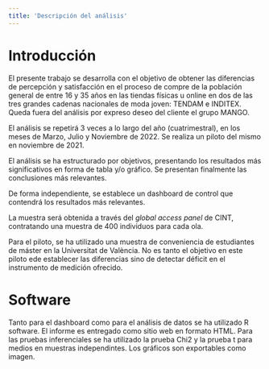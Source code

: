 ```yaml
---
title: 'Descripción del análisis'
---
```


# Introducción

El presente trabajo se desarrolla con el objetivo de obtener las diferencias de percepción y satisfacción en el proceso de compre de la población general de entre 16 y 35 años en las tiendas físicas u online en dos de las tres grandes cadenas nacionales de moda joven: TENDAM e INDITEX. Queda fuera del análisis por expreso deseo del cliente el grupo MANGO.

El análisis se repetirá 3 veces a lo largo del año (cuatrimestral), en los meses de Marzo, Julio y Noviembre de 2022. Se realiza un piloto del mismo en noviembre de 2021.

El análisis se ha estructurado por objetivos, presentando los resultados más significativos en forma de tabla y/o gráfico. Se presentan finalmente las conclusiones más relevantes. 

De forma independiente, se establece un dashboard de control que contendrá los resultados más relevantes.

La muestra será obtenida a través del _global access panel_ de CINT, contratando una muestra de 400 individuos para cada ola.

Para el piloto, se ha utilizado una muestra de conveniencia de estudiantes de máster en la Universitat de València. No es tanto el objetivo en este piloto ede establecer las diferencias sino de detectar déficit en el instrumento de medición ofrecido.

# Software

Tanto para el dashboard como para el análisis de datos se ha utilizado R software. El informe es entregado como sitio web en formato HTML. Para las pruebas inferenciales se ha utilizado la prueba Chi2 y la prueba t para medios en muestras independintes. Los gráficos son exportables como imagen.